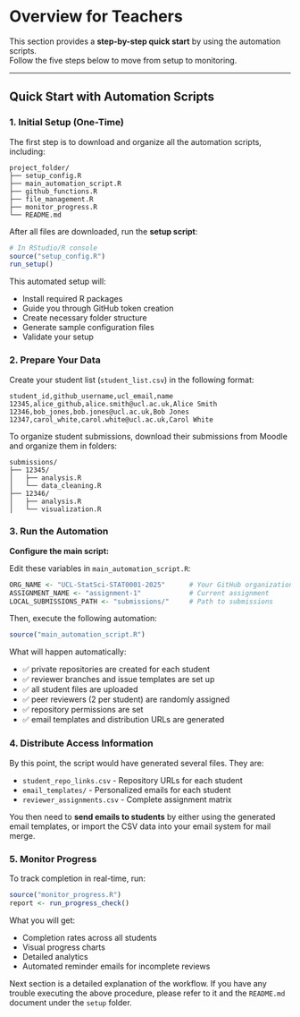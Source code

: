 # Overview for Teachers

This section provides a **step-by-step quick start** by using the automation scripts.  
Follow the five steps below to move from setup to monitoring.

---
## Quick Start with Automation Scripts

### 1. Initial Setup (One-Time)

The first step is to download and organize all the automation scripts, including:

```
project_folder/
├── setup_config.R
├── main_automation_script.R
├── github_functions.R
├── file_management.R
├── monitor_progress.R
└── README.md
```

After all files are downloaded, run the **setup script**:

```r
# In RStudio/R console
source("setup_config.R")
run_setup()
```

This automated setup will:

- Install required R packages
- Guide you through GitHub token creation
- Create necessary folder structure
- Generate sample configuration files
- Validate your setup

### 2. Prepare Your Data

Create your student list (`student_list.csv`) in the following format:

```csv
student_id,github_username,ucl_email,name
12345,alice_github,alice.smith@ucl.ac.uk,Alice Smith
12346,bob_jones,bob.jones@ucl.ac.uk,Bob Jones
12347,carol_white,carol.white@ucl.ac.uk,Carol White
```

To organize student submissions, download their submissions from Moodle and organize them in folders:

```
submissions/
├── 12345/
│   ├── analysis.R
│   └── data_cleaning.R
├── 12346/
│   ├── analysis.R
│   └── visualization.R
```

### 3. Run the Automation

**Configure the main script:**

Edit these variables in `main_automation_script.R`:
```r
ORG_NAME <- "UCL-StatSci-STAT0001-2025"      # Your GitHub organization
ASSIGNMENT_NAME <- "assignment-1"            # Current assignment
LOCAL_SUBMISSIONS_PATH <- "submissions/"     # Path to submissions
```

Then, execute the following automation:
```r
source("main_automation_script.R")
```

What will happen automatically:

- ✅ private repositories are created for each student
- ✅ reviewer branches and issue templates are set up
- ✅ all student files are uploaded
- ✅ peer reviewers (2 per student) are randomly assigned
- ✅ repository permissions are set
- ✅ email templates and distribution URLs are generated

### 4. Distribute Access Information

By this point, the script would have generated several files. They are:

- `student_repo_links.csv` - Repository URLs for each student
- `email_templates/` - Personalized emails for each student
- `reviewer_assignments.csv` - Complete assignment matrix

You then need to **send emails to students** by either using the generated email templates, or import the CSV data into your email system for mail merge.

### 5. Monitor Progress

To track completion in real-time, run:

```r
source("monitor_progress.R")
report <- run_progress_check()
```

What you will get:

- Completion rates across all students
- Visual progress charts
- Detailed analytics
- Automated reminder emails for incomplete reviews


Next section is a detailed explanation of the workflow. If you have any trouble executing the above procedure, please refer to it and the `README.md` document under the `setup` folder.
